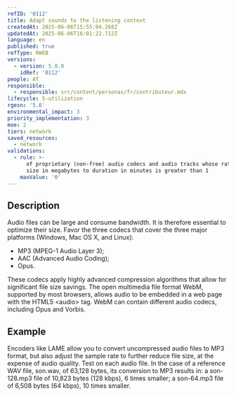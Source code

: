 ```yaml
---
refID: '0112'
title: Adapt sounds to the listening context
createdAt: 2025-06-06T15:55:04.268Z
updatedAt: 2025-06-06T16:01:22.712Z
language: en
published: true
refType: RWEB
versions:
  - version: 5.0.0
    idRef: '0112'
people: AT
responsible:
  - responsible: src/content/personas/fr/contributeur.mdx
lifecycle: 5-utilization
rgesn: '5.6'
environmental_impact: 3
priority_implementation: 3
moe: 2
tiers: network
saved_resources:
  - network
validations:
  - rule: >-
      of proprietary (non-free) audio codecs and audio tracks whose ratio of
      size in megabytes to duration in minutes is greater than 1
    maxValue: '0'
---
```


## Description

Audio files can be large and consume bandwidth. It is therefore essential to optimize their size. Favor the three codecs that cover the three major platforms (Windows, Mac OS X, and Linux):

* MP3 (MPEG-1 Audio Layer 3);
* AAC (Advanced Audio Coding);
* Opus.

These codecs apply highly advanced compression algorithms that allow for significant file size savings.
The open multimedia file format WebM, supported by most browsers, allows audio to be embedded in a web page with the HTML5 \<audio> tag. WebM can contain different audio codecs, including Opus and Vorbis.

## Example

Encoders like LAME allow you to convert uncompressed audio files to MP3 format, but also adjust the sample rate to further reduce file size, at the expense of audio quality. Test on each audio file.
In the case of a reference WAV file, son.wav, of 63,128 bytes, its conversion to MP3 results in:
a son-128.mp3 file of 10,823 bytes (128 kbps), 6 times smaller;
a son-64.mp3 file of 6,508 bytes (64 kbps), 10 times smaller.
